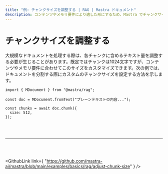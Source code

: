 ```yaml
---
title: "例: チャンクサイズを調整する | RAG | Mastra ドキュメント"
description: コンテンツやメモリ要件により適した形にするため、Mastra でチャンクサイズを調整します。
---
```




# チャンクサイズを調整する

大規模なドキュメントを処理する際は、各チャンクに含めるテキスト量を調整する必要が生じることがあります。既定ではチャンクは1024文字ですが、コンテンツやメモリ要件に合わせてこのサイズをカスタマイズできます。次の例では、ドキュメントを分割する際にカスタムのチャンクサイズを設定する方法を示します。

```tsx copy
import { MDocument } from "@mastra/rag";

const doc = MDocument.fromText("プレーンテキストの内容...");

const chunks = await doc.chunk({
  size: 512,
});
```

<br />

<br />

<hr className="dark:border-[#404040] border-gray-300" />

<br />

<br />

<GithubLink
  link={
"https://github.com/mastra-ai/mastra/blob/main/examples/basics/rag/adjust-chunk-size"
}
/>
